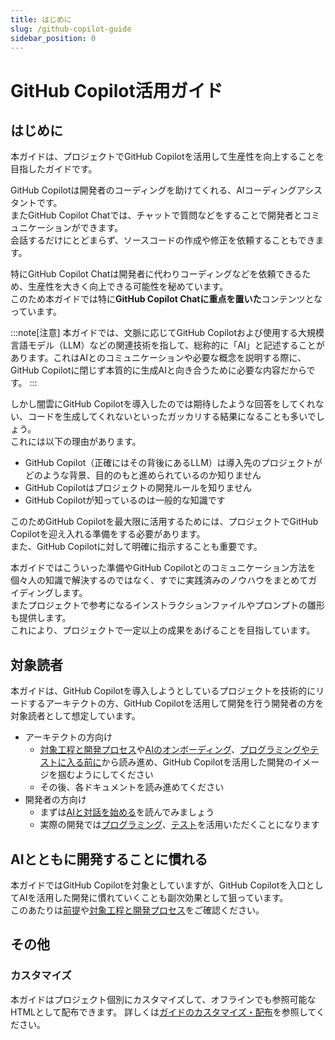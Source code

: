 ```yaml
---
title: はじめに
slug: /github-copilot-guide
sidebar_position: 0
---
```


# GitHub Copilot活用ガイド

## はじめに

本ガイドは、プロジェクトでGitHub Copilotを活用して生産性を向上することを目指したガイドです。

GitHub Copilotは開発者のコーディングを助けてくれる、AIコーディングアシスタントです。  
またGitHub Copilot Chatでは、チャットで質問などをすることで開発者とコミュニケーションができます。  
会話するだけにとどまらず、ソースコードの作成や修正を依頼することもできます。

特にGitHub Copilot Chatは開発者に代わりコーディングなどを依頼できるため、生産性を大きく向上できる可能性を秘めています。  
このため本ガイドでは特に**GitHub Copilot Chatに重点を置いた**コンテンツとなっています。

:::note[注意]
本ガイドでは、文脈に応じてGitHub Copilotおよび使用する大規模言語モデル（LLM）などの関連技術を指して、総称的に「AI」と記述することがあります。これはAIとのコミュニケーションや必要な概念を説明する際に、GitHub Copilotに閉じず本質的に生成AIと向き合うために必要な内容だからです。
:::

しかし闇雲にGitHub Copilotを導入したのでは期待したような回答をしてくれない、コードを生成してくれないといったガッカリする結果になることも多いでしょう。  
これには以下の理由があります。

- GitHub Copilot（正確にはその背後にあるLLM）は導入先のプロジェクトがどのような背景、目的のもと進められているのか知りません
- GitHub Copilotはプロジェクトの開発ルールを知りません
- GitHub Copilotが知っているのは一般的な知識です

このためGitHub Copilotを最大限に活用するためには、プロジェクトでGitHub Copilotを迎え入れる準備をする必要があります。  
また、GitHub Copilotに対して明確に指示することも重要です。

本ガイドではこういった準備やGitHub Copilotとのコミュニケーション方法を個々人の知識で解決するのではなく、すでに実践済みのノウハウをまとめてガイディングします。  
またプロジェクトで参考になるインストラクションファイルやプロンプトの雛形も提供します。  
これにより、プロジェクトで一定以上の成果をあげることを目指しています。

## 対象読者

本ガイドは、GitHub Copilotを導入しようとしているプロジェクトを技術的にリードするアーキテクトの方、GitHub Copilotを活用して開発を行う開発者の方を対象読者として想定しています。

- アーキテクトの方向け
  - [対象工程と開発プロセス](./github-copilot-guide/target-process)や[AIのオンボーディング](./new-ghc-guide/ai-on-boarding)、[プログラミングやテストに入る前に](./new-ghc-guide/before-coding-test)から読み進め、GitHub Copilotを活用した開発のイメージを掴むようにしてください
  - その後、各ドキュメントを読み進めてください
- 開発者の方向け
  - まずは[AIと対話を始める](./github-copilot-guide/begin-conversation-with-ai)を読んでみましょう
  - 実際の開発では[プログラミング](./github-copilot-guide/programming)、[テスト](./new-ghc-guide/test)を活用いただくことになります

## AIとともに開発することに慣れる

本ガイドではGitHub Copilotを対象としていますが、GitHub Copilotを入口としてAIを活用した開発に慣れていくことも副次効果として狙っています。  
このあたりは[前提](./github-copilot-guide/preamble)や[対象工程と開発プロセス](./new-ghc-guide/target-process)をご確認ください。

## その他

### カスタマイズ

本ガイドはプロジェクト個別にカスタマイズして、オフラインでも参照可能なHTMLとして配布できます。
詳しくは[ガイドのカスタマイズ・配布](./customize-and-distribution)を参照してください。